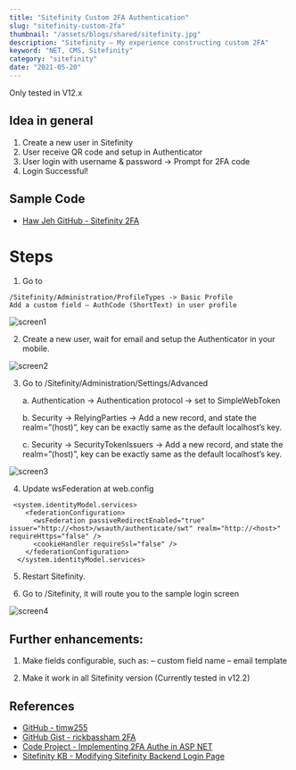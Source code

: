 ```yaml
---
title: "Sitefinity Custom 2FA Authentication"
slug: "sitefinity-custom-2fa"
thumbnail: "/assets/blogs/shared/sitefinity.jpg"
description: "Sitefinity – My experience constructing custom 2FA"
keyword: "NET, CMS, Sitefinity"
category: "sitefinity"
date: "2021-05-20"
---
```


Only tested in V12.x

## Idea in general

1. Create a new user in Sitefinity
2. User receive QR code and setup in Authenticator
3. User login with username & password -> Prompt for 2FA code
4. Login Successful!


## Sample Code

- [Haw Jeh GitHub - Sitefinity 2FA](https://github.com/hawjeh/Sitefinity2fa)

# Steps

1. Go to 
```
/Sitefinity/Administration/ProfileTypes -> Basic Profile
Add a custom field – AuthCode (ShortText) in user profile
```

![screen1](/assets/blogs/sitefinity-custom-2fa/screen-1.png)

2. Create a new user, wait for email and setup the Authenticator in your mobile.

![screen2](/assets/blogs/sitefinity-custom-2fa/screen-2.png)

3. Go to /Sitefinity/Administration/Settings/Advanced

    a. Authentication -> Authentication protocol -> set to SimpleWebToken

    b. Security -> RelyingParties -> Add a new record, and state the realm=”(host)”, key can be exactly same as the default localhost’s key.
    
    c. Security -> SecurityTokenIssuers -> Add a new record, and state the realm=”(host)”, key can be exactly same as the default localhost’s key.

![screen3](/assets/blogs/sitefinity-custom-2fa/screen-3.png)

4. Update wsFederation at web.config

```
 <system.identityModel.services>
    <federationConfiguration>
      <wsFederation passiveRedirectEnabled="true" issuer="http://<host>/wsauth/authenticate/swt" realm="http://<host>" requireHttps="false" />
      <cookieHandler requireSsl="false" />
    </federationConfiguration>
  </system.identityModel.services>
```

5. Restart Sitefinity.

6. Go to /Sitefinity, it will route you to the sample login screen

![screen4](/assets/blogs/sitefinity-custom-2fa/screen-4.png)

## Further enhancements:

1. Make fields configurable, such as:
    – custom field name
    – email template

2. Make it work in all Sitefinity version (Currently tested in v12.2)

## References

- [GitHub - timw255](https://github.com/timw255/timw255.Sitefinity.TwoFactorAuthentication)
- [GitHub Gist - rickbassham 2FA](https://github.com/rickbassham/two-factor)
- [Code Project - Implementing 2FA Authe in ASP NET](https://www.codeproject.com/Articles/403355/Implementing-Two-Factor-Authentication-in-ASP-NET)
- [Sitefinity KB - Modifying Sitefinity Backend Login Page](https://knowledgebase.progress.com/articles/Article/Modifying-Sitefinitys-backend-login-page)
